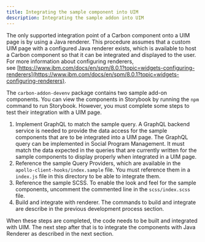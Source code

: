 ```yaml
---
title: Integrating the sample component into UIM
description: Integrating the sample addon into UIM
---
```


The only supported integration point of a Carbon component onto a UIM page is by using a Java renderer.
This procedure assumes that a custom UIM page with a configured Java renderer exists, which is available to host a Carbon component so that it can be integrated and displayed to the user.
For more information about configuring renderers, see [https://www.ibm.com/docs/en/spm/8.0.1?topic=widgets-configuring-renderers](https://www.ibm.com/docs/en/spm/8.0.1?topic=widgets-configuring-renderers).

The `carbon-addon-devenv` package contains two sample add-on components. You can view the components in Storybook by running the `npm` command to run Storybook.
However, you must complete some steps to test their integration with a UIM page.

1. Implement GraphQL to match the sample query. A GraphQL backend service is needed to provide the data access for the sample components that are to be integrated into a UIM page.
    The GraphQL query can be implemented in Social Program Management. It must match the data expected in the queries that are currently written for the sample components to display properly when integrated in a UIM page.
2. Reference the sample Query Providers, which are available in the `apollo-client-hooks/index.sample` file. 
    You must reference them in a `index.js` file in this directory to be able to integrate them.
4. Reference the sample SCSS.
    To enable the look and feel for the sample components, uncomment the commented line in the `scss/index.scss` file.
4. Build and integrate with renderer. The commands to build and integrate are describe in the previous development process section.
    
When these steps are completed, the code needs to be built and integrated with UIM. 
The next step after that is to integrate the components with Java Renderer as described in the next section.
    
